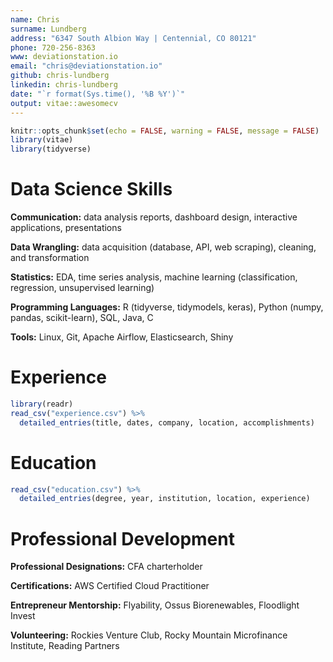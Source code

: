 ```yaml
---
name: Chris
surname: Lundberg
address: "6347 South Albion Way | Centennial, CO 80121"
phone: 720-256-8363
www: deviationstation.io
email: "chris@deviationstation.io"
github: chris-lundberg
linkedin: chris-lundberg
date: "`r format(Sys.time(), '%B %Y')`"
output: vitae::awesomecv
---
```


```r
knitr::opts_chunk$set(echo = FALSE, warning = FALSE, message = FALSE)
library(vitae)
library(tidyverse)
```

# Data Science Skills
**Communication:** data analysis reports, dashboard design, interactive applications, presentations

**Data Wrangling:** data acquisition (database, API, web scraping), cleaning, and transformation 

**Statistics:** EDA, time series analysis, machine learning (classification, regression, unsupervised learning)

**Programming Languages:** R (tidyverse, tidymodels, keras), Python (numpy, pandas, scikit-learn), SQL, Java, C

**Tools:** Linux, Git, Apache Airflow, Elasticsearch, Shiny

# Experience

```r
library(readr)
read_csv("experience.csv") %>% 
  detailed_entries(title, dates, company, location, accomplishments)
```

# Education

```r
read_csv("education.csv") %>% 
  detailed_entries(degree, year, institution, location, experience)
```

# Professional Development
 
**Professional Designations:** CFA charterholder

**Certifications:** AWS Certified Cloud Practitioner

**Entrepreneur Mentorship:** Flyability, Ossus Biorenewables, Floodlight Invest

**Volunteering:** Rockies Venture Club, Rocky Mountain Microfinance Institute, Reading Partners








